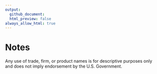 ```yaml
---
output:
  github_document:
  html_preview: false
always_allow_html: true
---
```


# Notes

Any use of trade, firm, or product names is for descriptive purposes only and does not imply endorsement by the U.S. Government.